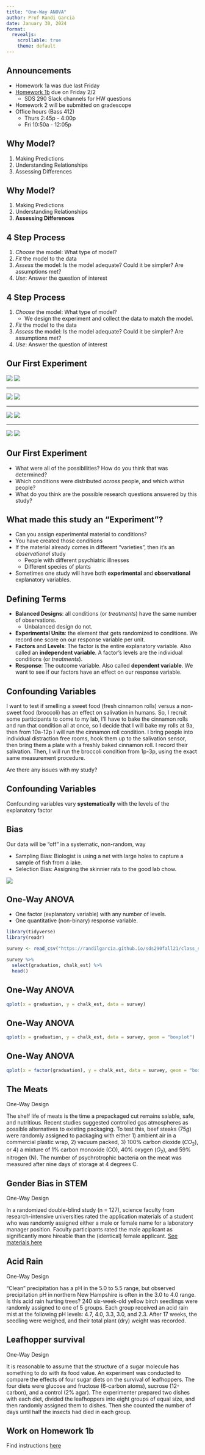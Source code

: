 ```yaml
---
title: "One-Way ANOVA"
author: Prof Randi Garcia
date: January 30, 2024
format: 
  revealjs:
    scrollable: true
    theme: default
---
```


## Announcements

-   Homework 1a was due last Friday
-   [Homework 1b](chrome-extension://efaidnbmnnnibpcajpcglclefindmkaj/https://randilgarcia.github.io/sds290spring24/pdfs/HW%201b_CITI%20Training.pdf) due on Friday 2/2
    -   SDS 290 Slack channels for HW questions
-   Homework 2 will be submitted on gradescope    
-   Office hours (Bass 412)
    -   Thurs 2:45p - 4:00p
    -   Fri 10:50a - 12:05p

## Why Model?

1.  Making Predictions
2.  Understanding Relationships
3.  Assessing Differences

## Why Model?

1.  Making Predictions
2.  Understanding Relationships
3.  **Assessing Differences**

## 4 Step Process

1.  *Choose* the model: What type of model?
2.  *Fit* the model to the data
3.  *Assess* the model: Is the model adequate? Could it be simpler? Are assumptions met?
4.  *Use*: Answer the question of interest

## 4 Step Process

1.  *Choose* the model: What type of model?
    -   We design the experiment and collect the data to match the model.
2.  *Fit* the model to the data
3.  *Assess* the model: Is the model adequate? Could it be simpler? Are assumptions met?
4.  *Use*: Answer the question of interest

## Our First Experiment

![](02_four_designs-figure/cute-cat.png) ![](02_four_designs-figure/quest.png)

------------------------------------------------------------------------

![](02_four_designs-figure/scary-cat.png) ![](02_four_designs-figure/quest.png)

------------------------------------------------------------------------

![](02_four_designs-figure/cute-dog.png) ![](02_four_designs-figure/quest.png)

------------------------------------------------------------------------

![](02_four_designs-figure/scary-dog.png) ![](02_four_designs-figure/quest.png)

## Our First Experiment

-   What were all of the possibilities? How do you think that was determined?
-   Which conditions were distributed *across* people, and which *within* people?
-   What do you think are the possible research questions answered by this study?

## What made this study an "Experiment"?

::: incremental

- Can you assign experimental material to conditions? 
- You have created those conditions 
- If the material already comes in different "varieties", then it's an *observational* study 
  - People with different psychiatric illnesses 
  - Different species of plants 
- Sometimes one study will have both **experimental** and **observational** explanatory variables.

:::

## Defining Terms

-   **Balanced Designs**: all conditions (or *treatments*) have the same number of observations.
    -   Unbalanced design do not.
-   **Experimental Units**: the element that gets randomized to conditions. We record one score on our response variable per unit.
-   **Factors** and **Levels**: The factor is the entire explanatory variable. Also called an **independent variable**. A factor's levels are the individual conditions (or *treatments*).
-   **Response**: The outcome variable. Also called **dependent variable**. We want to see if our factors have an effect on our response variable.

## Confounding Variables

I want to test if smelling a sweet food (fresh cinnamon rolls) versus a non-sweet food (broccoli) has an effect on salivation in humans. So, I recruit some participants to come to my lab, I'll have to bake the cinnamon rolls and run that condition all at once, so I decide that I will bake my rolls at 9a, then from 10a-12p I will run the cinnamon roll condition. I bring people into individual distraction free rooms, hook them up to the salivation sensor, then bring them a plate with a freshly baked cinnamon roll. I record their salivation. Then, I will run the broccoli condition from 1p-3p, using the exact same measurement procedure.

Are there any issues with my study?

## Confounding Variables

Confounding variables vary **systematically** with the levels of the explanatory factor

## Bias

Our data will be "off" in a systematic, non-random, way

-   Sampling Bias: Biologist is using a net with large holes to capture a sample of fish from a lake.
-   Selection Bias: Assigning the skinnier rats to the good lab chow.

![](02_four_designs-figure/Bias.png)

## One-Way ANOVA

-   One factor (explanatory variable) with any number of levels.
-   One quantitative (non-binary) response variable.

```r
library(tidyverse)
library(readr)

survey <- read_csv("https://randilgarcia.github.io/sds290fall21/class_surveyData.csv")

survey %>%
  select(graduation, chalk_est) %>%
  head()
```

## One-Way ANOVA

```r
qplot(x = graduation, y = chalk_est, data = survey)
```

## One-Way ANOVA

```r
qplot(x = graduation, y = chalk_est, data = survey, geom = "boxplot")
```

## One-Way ANOVA

```r
qplot(x = factor(graduation), y = chalk_est, data = survey, geom = "boxplot")
```

## The Meats

One-Way Design

The shelf life of meats is the time a prepackaged cut remains salable, safe, and nutritious. Recent studies suggested controlled gas atmospheres as possible alternatives to existing packaging. To test this, beef steaks (75$g$) were randomly assigned to packaging with either 1) ambient air in a commercial plastic wrap, 2) vacuum packed, 3) 100% carbon dioxide ($CO_2$), or 4) a mixture of 1% carbon monoxide (CO), 40% oxygen ($O_2$), and 59% nitrogen (N). The number of psychrotrophic bacteria on the meat was measured after nine days of storage at 4 degrees C.

## Gender Bias in STEM

One-Way Design

In a randomized double-blind study (n = 127), science faculty from research-intensive universities rated the application materials of a student who was randomly assigned either a male or female name for a laboratory manager position. Faculty participants rated the male applicant as significantly more hireable than the (identical) female applicant. [See materials here](http://www.pnas.org/content/suppl/2012/09/16/1211286109.DCSupplemental/pnas.201211286SI.pdf#nameddest=STXT)

## Acid Rain

One-Way Design

"Clean" precipitation has a pH in the 5.0 to 5.5 range, but observed precipitation pH in northern New Hampshire is often in the 3.0 to 4.0 range. Is this acid rain hurting trees? 240 six-week-old yellow birch seedlings were randomly assigned to one of 5 groups. Each group received an acid rain mist at the following pH levels: 4.7, 4.0, 3.3, 3.0, and 2.3. After 17 weeks, the seedling were weighed, and their total plant (dry) weight was recorded.

## Leafhopper survival

One-Way Design

It is reasonable to assume that the structure of a sugar molecule has something to do with its food value. An experiment was conducted to compare the effects of four sugar diets on the survival of leafhoppers. The four diets were glucose and fructose (6-carbon atoms), sucrose (12-carbon), and a control (2% agar). The experimenter prepared two dishes with each diet, divided the leafhoppers into eight groups of equal size, and then randomly assigned them to dishes. Then she counted the number of days until half the insects had died in each group.

<!-- Inappropriate Insects -->

<!-- ======================================================= -->

<!-- One-Way Complete Block Design CB[1]   -->

<!-- Modern zoos try to reproduce natural habitats in their exhibits as much as possible. They try to use appropriate plants, but these plants can be infested with inappropriate insects. Cycads (plants that look vaguely like palms) can be infected with mealybugs, and the zoo wishes to test three treatments: 1) water, 2) horticultural oil, and 3) fungal spores in water. Five infested cycads are taken to to the testing area. Three branches are randomly selected from each tree, and 3 cm by 3 cm patches are marked on each branch. The number of mealybugs on the patch is counted. The three treatments then get randomly assigned to the three branches for each tree. After three days the mealybugs are counted again. The change in number of mealybugs is computed ($before-after$). -->

<!-- Radioactive Twins -->

<!-- ======================================================= -->

<!-- One-Way Complete Block Design CB[1]   -->

<!-- Most people believe that country air is better to breather than city air, but how would you test it? You might start by choosing a response that narrows down what you mean by "better." One feature of healthy lungs is tracheobronchial clearance---how fast they get rid of nasty stuff. To test this idea, investigators found 7 sets of mono-zygotic twins where one was living in the country and one in the city. Each person inhaled an aerosol of radioactive Teflon particles. Then the level of radioactivity was measured once right after inhaling, and again an hour later. The percent of the original radioactivity remaining was calculated.  -->

<!-- Swimsuit/Sweater Study -->

<!-- ======================================================= -->

<!-- Two-Way Basic Factorial Design BF[2] -->

<!-- Objectification theory (Fredrickson & Roberts, 1997) posits that American culture socializes women to adopt observers' perspectives on their physical selves. This self-objectification is hypothesized to (a) produce body shame, which in turn leads to restrained eating, and (b) consume attentional resources, which is manifested in diminished mental performance. An experiment manipulated self-objectification by having participants try on a swimsuit or a sweater. Further, it tested 21 women and 20 men, in each condition, and found that these effects on body shame and restrained eating replicated for women only. Additionally, self-objectification diminished math performance for women only.  -->

<!-- Creepy Animals -->

<!-- ======================================================= -->

<!-- Split Plot/Repeated Measures Design SP/RM[2,1] -->

<!-- The effects of exposure to images of different domestic animal species in either aggressive or submissive postures on mood was tested with a split-plot/repeated measures design. Using a computer to randomize, participants were randomly assigned to either view images of dogs or images of cats. All participants saw both an aggressive animal and a submissive animal, and their moods were assessed via self-report after each image. The order of presentation (aggressive then submission, or submissive then aggressive) was randomized to control for order effects.  -->

<!-- What's Your Response? -->

<!-- ======================================================== -->

<!-- Categorical -->

<!-- - **nominal:** categorical variable whose levels have no ordering. -->

<!--     - gender, race, etc. -->

<!-- - **ordinal:** categorical variable whose levels have an order.  -->

<!--     - education level -->

<!-- What's Your Response? -->

<!-- ======================================================== -->

<!-- Quantitative -->

<!-- - **interval:** numerical variable where we assume the distance between points is equal. No true zero. -->

<!--     - scores on a “self-esteem” scale, measured from 1 to 7  -->

<!-- - **ratio:** numerical variable that has a true zero point.  -->

<!--     - students’ times to complete cognitive task -->

<!--     - enzyme concentration -->

## Work on Homework 1b

Find instructions [here](https://randilgarcia.github.io/sds290spring24/pdfs/HW%201b_CITI%20Training.pdf)
